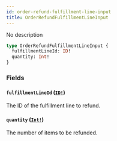 ```yaml
---
id: order-refund-fulfillment-line-input
title: OrderRefundFulfillmentLineInput
---
```


No description

```graphql
type OrderRefundFulfillmentLineInput {
  fulfillmentLineId: ID!
  quantity: Int!
}
```

### Fields

#### `fulfillmentLineId` ([`ID!`](../../../developer/api-reference/scalars/id))

The ID of the fulfillment line to refund.

#### `quantity` ([`Int!`](../../../developer/api-reference/scalars/int))

The number of items to be refunded.
